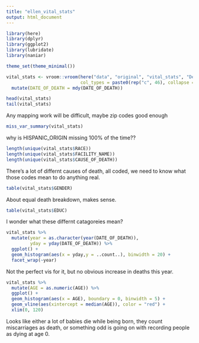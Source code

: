 ```yaml
---
title: "ellen_vital_stats"
output: html_document
---
```


```r
library(here)
library(dplyr)
library(ggplot2)
library(lubridate)
library(naniar)

theme_set(theme_minimal())
```

```r
vital_stats <- vroom::vroom(here("data", "original", "vital_stats", "Death_dataset_from_2016_to_YTD.csv"),
                            col_types = paste0(rep("c", 46), collapse = "")) %>% 
  mutate(DATE_OF_DEATH = mdy(DATE_OF_DEATH))
```

```r
head(vital_stats)
tail(vital_stats)
```

Any mapping work will be difficult, maybe zip codes good enough

```r
miss_var_summary(vital_stats)
```

why is HISPANIC_ORIGIN missing 100% of the time??

```r
length(unique(vital_stats$RACE))
length(unique(vital_stats$FACILITY_NAME))
length(unique(vital_stats$CAUSE_OF_DEATH))
```

There's a lot of differnt causes of death, all coded, we need to know what those codes mean to do anything real. 

```r
table(vital_stats$GENDER)
```

About equal death breakdown, makes sense. 

```r
table(vital_stats$EDUC)
```

I wonder what these differnt catagoreies mean?

```r
vital_stats %>% 
  mutate(year = as.character(year(DATE_OF_DEATH)),
         yday = yday(DATE_OF_DEATH)) %>%
  ggplot() +
  geom_histogram(aes(x = yday,y = ..count..), binwidth = 20) +
  facet_wrap(~year)
```

Not the perfect vis for it, but no obvious increase in deaths this year. 

```r
vital_stats %>% 
  mutate(AGE = as.numeric(AGE)) %>% 
  ggplot() +
  geom_histogram(aes(x = AGE), boundary = 0, binwidth = 5) +
  geom_vline(aes(xintercept = median(AGE)), color = "red") +
  xlim(0, 120)
```

Looks like either a lot of babies die while being born, they count miscarriages as death, or something odd is going on with recording people as dying at age 0. 
